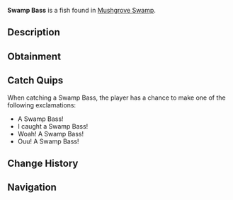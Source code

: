 {{FishInfobox
|image          = Swamp Bass.png
|rarity         = Common
|sea            = First Sea
|location       = [[Mushgrove Swamp]]
|sublocation    = 
|sources        = Fishing Rod
|radar_location = 
|xp             = 50
|weather        = Windy
|time           = 
|season         = Spring, Summer
|bait           = Worm
|base_weight    = 6
|base_value     = 60
|weight_range   = 4
|base_chance    = 80
|base_resil     = 80
}}
'''Swamp Bass''' is a {{Rarity|Common}} fish found in [[Mushgrove Swamp]].

== Description ==
{{Description|The Swamp Bass is species of Bass that can only be found in Swamp water. They are extremely similar to Smallmouth Bass besides their special adaptation; They have chameleon-like camouflage. This allows them to nearly entirely avoid being a prey of larger fish and Alligators.|Bestiary Entry}}

== Obtainment ==
{{Description|Can be found in Mushgrove Swamp.|Bestiary Hint}}
{{Fish Availability|
Mushgrove Swamp
|top_rods      = 
Leviathan's Fang Rod\286531.22\144418.02;
Trident Rod\281895.68\129393.43;
Free Spirit Rod\277844.24\129163.4;
Azure Of Lagoon\271490.46\152726.92;
No-Life Rod\268562.71\184873.67;
Flimsy Rod\175952.41\133652.27;
Training Rod\222090.93\179569.89;
Fang of the Eclipse\261567.58\168597.57;
Fast Rod\233743.77\184089.75;
Seraphic Rod\242759.7\183885.06;
Tempest Rod\248334.56\177405.66;
Fischer's Rod\163548.87\130157.92;
Challenger's Rod\251613.72\168312.3;
Zeus Rod\248356.22\156946.12;
Verdant Shear Rod\245328.33\157061.4;
Blazebringer Rod\245291.79\148074.63;
Rod Of The Forgotten Fang\241370.78\167912.91;
Depthseeker Rod\240152.57\143558.57;
Rod Of The Depths\239877.74\152721.14;
Volcanic Rod\237989.06\138551.26;
Avalanche Rod\237444.72\132475.96;
Rod Of The Exalted One\232179.85\143411.86;
Ethereal Prism Rod\231577.01\62932.71;
Astralhook Rod\229757.05\11895.17;
Steady Rod\115490.82\73340.9
|recommended   = Trident Rod
}}

== Catch Quips ==
When catching a Swamp Bass, the player has a chance to make one of the following exclamations:
* A Swamp Bass!
* I caught a Swamp Bass!
* Woah! A Swamp Bass!
* Ouu! A Swamp Bass!

== Change History ==
{{Change History|{{subst:Current Version}}}}

== Navigation ==
{{Fish Navbox|Mushgrove Swamp}}